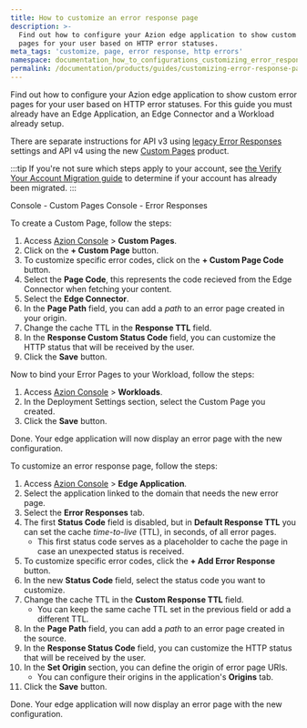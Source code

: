 ```yaml
---
title: How to customize an error response page
description: >-
  Find out how to configure your Azion edge application to show custom error
  pages for your user based on HTTP error statuses.
meta_tags: 'customize, page, error response, http errors'
namespace: documentation_how_to_configurations_customizing_error_response_page
permalink: /documentation/products/guides/customizing-error-response-page/
---
```



<Apiv4Rollout />

Find out how to configure your Azion edge application to show custom error pages for your user based on HTTP error statuses. For this guide you must already have an Edge Application, an Edge Connector and a Workload already setup.

There are separate instructions for API v3 using [legacy Error Responses](/en/documentation/products/build/edge-application/error-responses/) settings and API v4 using the new [Custom Pages](/en/documentation/products/secure/custom-pages/) product.

:::tip
If you're not sure which steps apply to your account, see [the Verify Your Account Migration guide](/en/documentation/products/guides/verify-account-migration/) to determine if your account has already been migrated.
:::

<Tabs client:visible>
    <Fragment slot="tab.consolecustompages">Console - Custom Pages</Fragment>
    <Fragment slot="tab.consoleerrorresponses">Console - Error Responses</Fragment>

<Fragment slot="panel.consolecustompages">

To create a Custom Page, follow the steps:

1. Access [Azion Console](/en/documentation/products/guides/how-to-access-azion-console/) > **Custom Pages**.
2. Click on the **+ Custom Page** button.
3. To customize specific error codes, click on the **+ Custom Page Code** button.
4. Select the **Page Code**, this represents the code recieved from the Edge Connector when fetching your content.
5. Select the **Edge Connector**.
6. In the **Page Path** field, you can add a *path* to an error page created in your origin.
7. Change the cache TTL in the **Response TTL** field.
8. In the **Response Custom Status Code** field, you can customize the HTTP status that will be received by the user.
9. Click the **Save** button.

Now to bind your Error Pages to your Workload, follow the steps:

1. Access [Azion Console](/en/documentation/products/guides/how-to-access-azion-console/) > **Workloads**.
2. In the Deployment Settings section, select the Custom Page you created.
3. Click the **Save** button.


Done. Your edge application will now display an error page with the new configuration.

</Fragment>
<Fragment slot="panel.consoleerrorresponses">

To customize an error response page, follow the steps:

1. Access [Azion Console](/en/documentation/products/guides/how-to-access-azion-console/) > **Edge Application**.
2. Select the application linked to the domain that needs the new error page.
3. Select the **Error Responses** tab.
4. The first **Status Code** field is disabled, but in **Default Response TTL** you can set the cache *time-to-live* (TTL), in seconds, of all error pages.
    - This first status code serves as a placeholder to cache the page in case an unexpected status is received.
5. To customize specific error codes, click the **+ Add Error Response** button.
6. In the new **Status Code** field, select the status code you want to customize.
7. Change the cache TTL in the **Custom Response TTL** field.
   - You can keep the same cache TTL set in the previous field or add a different TTL.
8. In the **Page Path** field, you can add a *path* to an error page created in the source.
9. In the **Response Status Code** field, you can customize the HTTP status that will be received by the user.
10. In the **Set Origin** section, you can define the origin of error page URIs.
    - You can configure their origins in the application's **Origins** tab.
11. Click the **Save** button.

Done. Your edge application will now display an error page with the new configuration.
</Fragment>
</Tabs>


